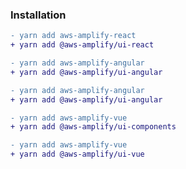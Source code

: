 ### Installation

<FilterContent framework="react">

```diff
- yarn add aws-amplify-react
+ yarn add @aws-amplify/ui-react
```
</FilterContent>
<FilterContent framework="angular">

```diff
- yarn add aws-amplify-angular
+ yarn add @aws-amplify/ui-angular
```
</FilterContent>
<FilterContent framework="ionic">

```diff
- yarn add aws-amplify-angular
+ yarn add @aws-amplify/ui-angular
```
</FilterContent>
<FilterContent framework="vue">

<BlockSwitcher>
<Block name="Vue 3">

```diff
- yarn add aws-amplify-vue
+ yarn add @aws-amplify/ui-components
```

</Block>
<Block name="Vue 2">

```diff
- yarn add aws-amplify-vue
+ yarn add @aws-amplify/ui-vue
```

</Block>
</BlockSwitcher>

</FilterContent>

